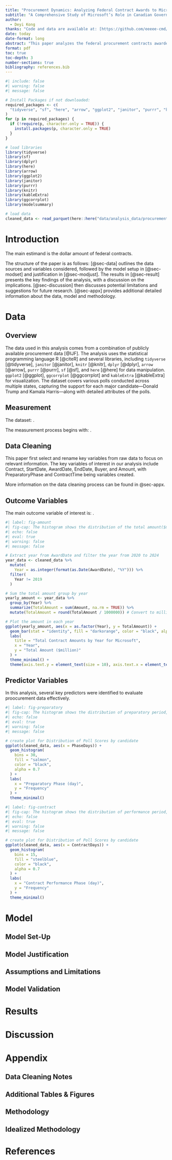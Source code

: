 ```yaml
---
title: "Procurement Dynamics: Analyzing Federal Contract Awards to Microsoft"
subtitle: "A Comprehensive Study of Microsoft’s Role in Canadian Government Procurement (NEED a better SUBTITLE being more specific)"
author: 
  - Deyi Kong
thanks: "Code and data are available at: [https://github.com/eeeee-cmd/Procurement/](https://github.com/eeeee-cmd/Procurement/)."
date: today
date-format: long
abstract: "This paper analyzes the federal procurement contracts awarded to Microsoft, focusing on trends in award values, the categories of the contract, and the relationships between Microsoft and government buyers. Using IJF procurement dataset, we found that Microsoft engages significant role in IT infrastructure and modernization efforts. The analysis reveals that Microsoft dominates high-value contracts and demonstrates consistent partnerships with key government departments. By examining these procurement dynamics, this paper providing insights into the broader implications of tech-industry participation in government procurement."
format: pdf
toc: true
toc-depth: 3
number-sections: true
bibliography: references.bib
---
```


```r
#| include: false
#| warning: false
#| message: false

# Install Packages if not downloaded:
required_packages <- c(
  "tidyverse", "sf", "here", "arrow", "ggplot2", "janitor", "purrr", "knitr", "kableExtra", "ggcorrplot", "modelsummary"
)
for (p in required_packages) {
  if (!require(p, character.only = TRUE)) {
    install.packages(p, character.only = TRUE)
  }
}

# load libraries
library(tidyverse)
library(sf)
library(dplyr)
library(here)
library(arrow)
library(ggplot2)
library(janitor)
library(purrr)
library(knitr)
library(kableExtra)
library(ggcorrplot)
library(modelsummary)

# load data
cleaned_data <- read_parquet(here::here("data/analysis_data/procurement_cleaned.parquet"))
```

# Introduction



The main estimand is the dollar amount of federal contracts.


The structure of the paper is as follows: [@sec-data] outlines the data sources and variables considered, followed by the model setup in [@sec-modset] and justification in [@sec-modjust]. The results in [@sec-result] presents the key findings of the analysis, with a discussion on the implications. [@sec-discussion] then discusses potential limitations and suggestions for future research. [@sec-appx] provides additional detailed information about the data, model and methodology.

# Data {#sec-data}

## Overview

The data used in this analysis comes from a combination of publicly available procurement data [@IJF]. The analysis uses the statistical programming language R [@citeR] and several libraries, including `tidyverse` [@tidyverse], `janitor` [@janitor], `knitr` [@knitr], `dplyr` [@dplyr], `arrow` [@arrow], `purrr` [@purrr], `sf` [@sf], and `here` [@here] for data manipulation. `ggplot2` [@ggplot], `ggcorrplot` [@ggcorrplot] and `kableExtra` [@kableExtra] for visualization. The dataset covers various polls conducted across multiple states, capturing the support for each major candidate—Donald Trump and Kamala Harris—along with detailed attributes of the polls.

## Measurement

The dataset: .

The measurement process begins with: .



## Data Cleaning

This paper first select and rename key variables from raw data to focus on relevant information. The key variables of interest in our analysis include Contract, StartDate, AwardDate, EndDate, Buyer, and Amount, with PreparatoryPhase and ContractTime being variables created.


More information on the data cleaning process can be found in @sec-appx.

## Outcome Variables

The main outcome variable of interest is: . 

```r
#| label: fig-amount
#| fig-cap: The histogram shows the distribution of the total amount($million) of each year's federal contract (since 2020). [An increasing trend may reflect the growing importance of technology in government operations, including software, cloud solutions, and IT infrastructure.]
#| echo: false
#| eval: true
#| warning: false
#| message: false

# Extract year from AwardDate and filter the year from 2020 to 2024
year_data <- cleaned_data %>%
  mutate(
    Year = as.integer(format(as.Date(AwardDate), "%Y"))) %>%
  filter(
    Year != 2019
  )

# Sum the total amount group by year
yearly_amount <- year_data %>%
  group_by(Year) %>%
  summarize(TotalAmount = sum(Amount, na.rm = TRUE)) %>%
  mutate(TotalAmount = round(TotalAmount / 1000000)) # Convert to millions

# Plot the amount in each year
ggplot(yearly_amount, aes(x = as.factor(Year), y = TotalAmount)) +
  geom_bar(stat = "identity", fill = "darkorange", color = "black", alpha = 0.7) +
  labs(
    title = "Total Contract Amounts by Year for Microsoft",
    x = "Year",
    y = "Total Amount ($million)"
  ) +
  theme_minimal() +
  theme(axis.text.y = element_text(size = 10), axis.text.x = element_text(size = 10))

```


## Predictor Variables

In this analysis, several key predictors were identified to evaluate proocurement data effectively. 


```r
#| label: fig-preparatory
#| fig-cap: The histogram shows the distribution of preparatory period, which demonstrates the days between start and awarded date. A high concentration around 0 indicates rapid procurement processes or some emergency software services. There are a few outlying contracts with a mobilization period of over one year. These long mobilization periods suggest issues such as delays in the procurement process, a long negotiation period, or administrative approvals.
#| echo: false
#| eval: true
#| warning: false
#| message: false

# create plot for Distribution of Poll Scores by candidate
ggplot(cleaned_data, aes(x = PhaseDays)) +
  geom_histogram(
    bins = 30,
    fill = "salmon",
    color = "black",
    alpha = 0.7
  ) +
  labs(
    x = "Preparatory Phase (day)",
    y = "Frequency"
  ) +
  theme_minimal()
```

```r
#| label: fig-contract
#| fig-cap: The histogram shows the distribution of performance period, which demonstrates the days between start and end date. The right skewed distribution indicates that the majority of contract duration is within a year. An over 5 years performance period implies a massive project that requires extensive preparation.
#| echo: false
#| eval: true
#| warning: false
#| message: false

# create plot for Distribution of Poll Scores by candidate
ggplot(cleaned_data, aes(x = ContractDays)) +
  geom_histogram(
    bins = 15,
    fill = "steelblue",
    color = "black",
    alpha = 0.7
  ) +
  labs(
    x = "Contract Performance Phase (day)",
    y = "Frequency"
  ) +
  theme_minimal()
```

# Model



## Model Set-Up {#sec-modset}



## Model Justification {#sec-modjust}


## Assumptions and Limitations



## Model Validation



# Results {#sec-result}

\newpage

# Discussion {#sec-discussion}


\newpage

# Appendix {#sec-appx}

## Data Cleaning Notes


## Additional Tables & Figures

## Methodology


## Idealized Methodology


\newpage

# References
